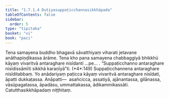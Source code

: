 ```yaml
---
title: "1.7.1.4 Dutiyasuppaṭicchannasikkhāpada"
tableOfContents: false
sidebar:
  order: 5
type: "tipitaka"
basket: "vi"
book: "paci"
---
```



<DynamicBreadcrumb />

<Division number="579" book="paci" bookNo="2" page="240">

<Paragraph number="1700" book="paci">
Tena samayena buddho bhagavā sāvatthiyaṃ viharati jetavane anāthapiṇḍikassa ārāme. Tena kho pana samayena chabbaggiyā bhikkhū kāyaṃ vivaritvā antaraghare nisīdanti …pe… .
</Paragraph>

<Paragraph number="1701" book="paci">
<Emphasis>“Suppaṭicchanno antaraghare nisīdissāmīti sikkhā karaṇīyā”</Emphasis>ti. (*4*:<Emphasis>149</Emphasis>)
</Paragraph>

<Paragraph number="1702" book="paci">
Suppaṭicchannena antaraghare nisīditabbaṃ. Yo anādariyaṃ paṭicca kāyaṃ vivaritvā antaraghare nisīdati, āpatti dukkaṭassa.
</Paragraph>

<Paragraph number="1703" book="paci">
Anāpatti—  asañcicca, assatiyā, ajānantassa, gilānassa, vāsūpagatassa, āpadāsu, ummattakassa, ādikammikassāti.

</Paragraph>
</Division>

<Paragraph number="1704" type="center" book="paci">
Catutthasikkhāpadaṃ niṭṭhitaṃ.
</Paragraph>